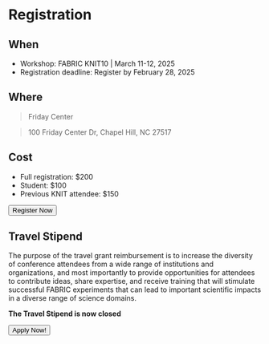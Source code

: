 
# Registration

## When

- Workshop: FABRIC KNIT10 | March 11-12, 2025
- Registration deadline: Register by February 28, 2025 

## Where

> Friday Center  

> 100 Friday Center Dr, Chapel Hill, NC 27517

## Cost

- Full registration: $200
- Student: $100
- Previous KNIT attendee: $150

<div class="button-container">
<Button linkto="https://apps2.research.unc.edu/events/index.cfm?event=events.go&key=C558">Register Now</Button>
</div>

## Travel Stipend

The purpose of the travel grant reimbursement is to increase the diversity of conference attendees from a wide range of institutions and organizations, and most importantly to provide opportunities for attendees to contribute ideas, share expertise, and receive training that will stimulate successful FABRIC experiments that can lead to important scientific impacts in a diverse range of science domains.

**The Travel Stipend is now closed**

<div class="button-container">
<Button linkto="https://forms.gle/TYZAd6WPCDr2nnvm8">Apply Now!</Button>
</div>
